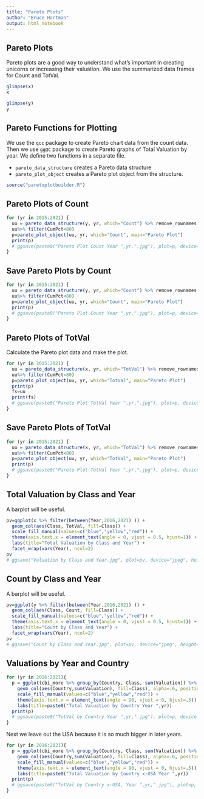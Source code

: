 ---
title: "Pareto Plots"
author: "Bruce Hartman"
output: html_notebook
---

## Pareto Plots
Pareto plots are a good way to understand what's important in creating unicorns or increasing their valuation. We use the summarized data frames for Count and TotVal.
```{r}
glimpse(x)
x
```

```{r}
glimpse(y)
y
```

## Pareto Functions for Plotting
We use the <code>qcc</code> package to create Pareto chart data from the count data. Then we use <code>ggQC</code> package to create Pareto graphs of Total Valuation by year. We define two functions in a separate file.

- <code>pareto_data_structure</code> creates a Pareto data structure 
- <code>pareto_plot_object</code> creates a Pareto plot object from the structure.

```{r}
source("paretoplotbuilder.R")
```

## Pareto Plots of Count
```{r}
for (yr in 2015:2021) {
  uu = pareto_data_structure(y, yr, which="Count") %>% remove_rownames
  uu%>% filter(CumPct<80)
  p=pareto_plot_object(uu, yr, which="Count", main="Pareto Plot")
  print(p)
  # ggsave(paste0("Pareto Plot Count Year ",yr,".jpg"), plot=p, device="jpeg")
}
```
## Save Pareto Plots by Count
```{r}
for (yr in 2015:2021) {
  uu = pareto_data_structure(y, yr, which="Count") %>% remove_rownames
  uu%>% filter(CumPct<80)
  p=pareto_plot_object(uu, yr, which="Count", main="Pareto Plot")
  print(p)
  # ggsave(paste0("Pareto Plot Count Year ",yr,".jpg"), plot=p, device="jpeg")
}
```

## Pareto Plots of TotVal
Calculate the Pareto plot data and make the plot.
```{r}
for (yr in 2015:2021) {
  uu = pareto_data_structure(x, yr, which="TotVal") %>% remove_rownames
  uu%>% filter(CumPct<80)
  p=pareto_plot_object(uu, yr, which="TotVal", main="Pareto Plot")
  print(p)
  fs=uu
  print(fs)
  # ggsave(paste0("Pareto Plot TotVal Year ",yr,".jpg"), plot=p, device="jpeg")
}
```

## Save Pareto Plots of TotVal
```{r}
for (yr in 2015:2021) {
  uu = pareto_data_structure(x, yr, which="TotVal") %>% remove_rownames
  uu%>% filter(CumPct<80)
  p=pareto_plot_object(uu, yr, which="TotVal", main="Pareto Plot")
  print(p)
  # ggsave(paste0("Pareto Plot TotVal Year ",yr,".jpg"), plot=p, device="jpeg")
}
```

## Total Valuation by Class and Year
A barplot will be useful.
```{r}
pv=ggplot(x %>% filter(between(Year,2016,2021) )) + 
  geom_col(aes(Class, TotVal, fill=Class)) +
  scale_fill_manual(values=c("blue","yellow","red")) +
  theme(axis.text.x = element_text(angle = 0, vjust = 0.5, hjust=1)) +
  labs(title="Total Valuation by Class and Year") +
  facet_wrap(vars(Year), ncol=2)
pv
# ggsave("Valuation by Class and Year.jpg", plot=pv, device="jpeg", height=7 )
```

## Count by Class and Year
A barplot will be useful.
```{r}
pv=ggplot(y %>% filter(between(Year,2016,2021) )) + 
  geom_col(aes(Class, Count, fill=Class)) +
  scale_fill_manual(values=c("blue","yellow","red")) +
  theme(axis.text.x = element_text(angle = 0, vjust = 0.5, hjust=1)) +
  labs(title="Count by Class and Year") +
  facet_wrap(vars(Year), ncol=2)
pv
# ggsave("Count by Class and Year.jpg", plot=pv, device="jpeg", height=7 )
```

## Valuations by Year and Country
```{r}
for (yr in 2016:2021){
  p = ggplot(cbi_more %>% group_by(Country, Class, sum(Valuation)) %>% filter(Year==yr)) + 
    geom_col(aes(Country,sum(Valuation), fill=Class), alpha=.6, position="stack") +
    scale_fill_manual(values=c("blue","yellow","red")) +
    theme(axis.text.x = element_text(angle = 90, vjust = 0, hjust=.5)) +
    labs(title=paste0("Total Valuation by Country Year ",yr))
  print(p)
  # ggsave(paste0("TotVal by Country Year ",yr,".jpg"), plot=p, device = "jpeg", height=7, width=10)
}
```

Next we leave out the USA because it is so much bigger in later years.
```{r}
for (yr in 2016:2021){
  p = ggplot(cbi_more %>% group_by(Country, Class, sum(Valuation)) %>% filter(Year==yr, Country!="United States")) + 
    geom_col(aes(Country,sum(Valuation), fill=Class), alpha=.6, position="stack") +
    scale_fill_manual(values=c("blue","yellow","red")) +
    theme(axis.text.x = element_text(angle = 90, vjust = 0, hjust=.5)) +
    labs(title=paste0("Total Valuation by Country x-USA Year ",yr))
  print(p)
  # ggsave(paste0("TotVal by Country x-USA, Year ",yr,".jpg"), plot=p, device = "jpeg", height=7, width=10)
}
```
